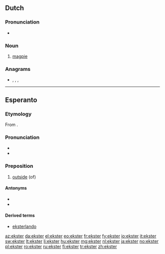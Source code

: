==Dutch==

===Pronunciation===
* {{audio|Nl-ekster.ogg|audio|lang=nl}}

===Noun===
{{nl-noun|m|-s|ekstertje}}

# [[magpie]]

===Anagrams===
* {{l|nl|kreest}}, {{l|nl|sterke}}, {{l|nl|streek}}, {{l|nl|streke}}

----

==Esperanto==

=== Etymology ===

From {{der|eo|la|extra}}.

=== Pronunciation ===

* {{IPA|/ekˈster/|lang=eo}}
* {{hyphenation|ek|ster|lang=eo}}

===Preposition===
{{head|eo|preposition}}

# [[outside]] (of)

====Antonyms====
* {{l|eo|ene}}
* {{l|eo|malekster}}

====Derived terms====
* [[eksterlando]]

{{eo BRO|1}}

[[az:ekster]]
[[da:ekster]]
[[el:ekster]]
[[eo:ekster]]
[[fr:ekster]]
[[fy:ekster]]
[[io:ekster]]
[[it:ekster]]
[[sw:ekster]]
[[lt:ekster]]
[[li:ekster]]
[[hu:ekster]]
[[mg:ekster]]
[[nl:ekster]]
[[ja:ekster]]
[[no:ekster]]
[[pl:ekster]]
[[ro:ekster]]
[[ru:ekster]]
[[fi:ekster]]
[[tr:ekster]]
[[zh:ekster]]